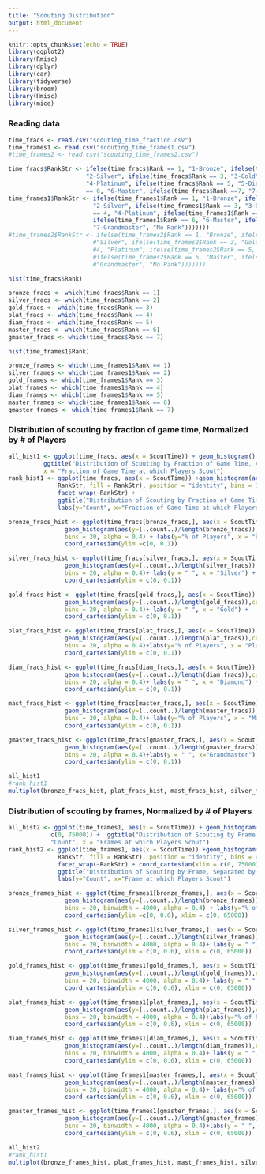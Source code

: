 ```yaml
---
title: "Scouting Distribution"
output: html_document
---
```


```r
knitr::opts_chunk$set(echo = TRUE)
library(ggplot2)
library(Rmisc)
library(dplyr)
library(car)
library(tidyverse)
library(broom)
library(Hmisc)
library(mice)
```

### Reading data
```r
time_fracs <- read.csv("scouting_time_fraction.csv")
time_frames1 <- read.csv("scouting_time_frames1.csv")
#time_frames2 <- read.csv("scouting_time_frames2.csv")

time_fracs$RankStr <- ifelse(time_fracs$Rank == 1, "1-Bronze", ifelse(time_fracs$Rank == 2,
                      "2-Silver", ifelse(time_fracs$Rank == 3, "3-Gold", ifelse(time_fracs$Rank == 4,
                      "4-Platinum", ifelse(time_fracs$Rank == 5, "5-Diamond", ifelse(time_fracs$Rank
                      == 6, "6-Master", ifelse(time_fracs$Rank ==7, "7-Grandmaster", "No Rank")))))))
time_frames1$RankStr <- ifelse(time_frames1$Rank == 1, "1-Bronze", ifelse(time_frames1$Rank == 2,
                        "2-Silver", ifelse(time_frames1$Rank == 3, "3-Gold", ifelse(time_frames1$Rank
                        == 4, "4-Platinum", ifelse(time_frames1$Rank == 5, "5-Diamond",
                        ifelse(time_frames1$Rank == 6, "6-Master", ifelse(time_frames1$Rank == 7,
                        "7-Grandmaster", "No Rank")))))))
#time_frames2$RankStr <- ifelse(time_frames2$Rank == 1, "Bronze", ifelse(time_frames2$Rank == 2,
                        #"Silver", ifelse(time_frames2$Rank == 3, "Gold", ifelse(time_frames2$Rank ==
                        #4, "Platinum", ifelse(time_frames2$Rank == 5, "Diamond",
                        #ifelse(time_frames2$Rank == 6, "Master", ifelse(time_frames2$Rank == 7,
                        #"Grandmaster", "No Rank")))))))
```

```r
hist(time_fracs$Rank)

bronze_fracs <- which(time_fracs$Rank == 1)
silver_fracs <- which(time_fracs$Rank == 2)
gold_fracs <- which(time_fracs$Rank == 3)
plat_fracs <- which(time_fracs$Rank == 4)
diam_fracs <- which(time_fracs$Rank == 5)
master_fracs <- which(time_fracs$Rank == 6)
gmaster_fracs <- which(time_fracs$Rank == 7)

hist(time_frames1$Rank)

bronze_frames <- which(time_frames1$Rank == 1)
silver_frames <- which(time_frames1$Rank == 2)
gold_frames <- which(time_frames1$Rank == 3)
plat_frames <- which(time_frames1$Rank == 4)
diam_frames <- which(time_frames1$Rank == 5)
master_frames <- which(time_frames1$Rank == 6)
gmaster_frames <- which(time_frames1$Rank == 7)
```

### Distribution of scouting by fraction of game time, Normalized by # of Players
```r
all_hist1 <- ggplot(time_fracs, aes(x = ScoutTime)) + geom_histogram() + 
          ggtitle("Distribution of Scouting by Fraction of Game Time, All Ranks") + labs(y = "Count",
          x = "Fraction of Game Time at which Players Scout")
rank_hist1 <- ggplot(time_fracs, aes(x = ScoutTime)) +geom_histogram(aes(y = ..ncount.., color =
              RankStr, fill = RankStr), position = "identity", bins = 30, alpha = 0.4) +
              facet_wrap(~RankStr) +
              ggtitle("Distribution of Scouting by Fraction of Game Time, Separated by Rank") +
              labs(y="Count", x="Fraction of Game Time at which Players Scout")

bronze_fracs_hist <- ggplot(time_fracs[bronze_fracs,], aes(x = ScoutTime)) +
                geom_histogram(aes(y=(..count..)/length(bronze_fracs)), color="pink", fill="pink",
                bins = 20, alpha = 0.4) + labs(y="% of Players", x = "Bronze") + 
                coord_cartesian(ylim =c(0, 0.1))

silver_fracs_hist <- ggplot(time_fracs[silver_fracs,], aes(x = ScoutTime)) +
                geom_histogram(aes(y=(..count..)/length(silver_fracs)),color="red",fill="red",
                bins = 20, alpha = 0.4)+ labs(y = " ", x = "Silver") + 
                coord_cartesian(ylim = c(0, 0.1))

gold_fracs_hist <- ggplot(time_fracs[gold_fracs,], aes(x = ScoutTime)) +
                geom_histogram(aes(y=(..count..)/length(gold_fracs)),color="orange",fill="orange",
                bins = 20, alpha = 0.4)+ labs(y = " ", x = "Gold") + 
                coord_cartesian(ylim = c(0, 0.1))

plat_fracs_hist <- ggplot(time_fracs[plat_fracs,], aes(x = ScoutTime)) +
                geom_histogram(aes(y=(..count..)/length(plat_fracs)),color="yellow",fill="yellow",
                bins = 20, alpha = 0.4)+labs(y="% of Players", x = "Platinum") + 
                coord_cartesian(ylim = c(0, 0.1))

diam_fracs_hist <- ggplot(time_fracs[diam_fracs,], aes(x = ScoutTime)) +
                geom_histogram(aes(y=(..count..)/length(diam_fracs)),color="green",fill="green",
                bins = 20, alpha = 0.4)+ labs(y = " ", x = "Diamond") + 
                coord_cartesian(ylim = c(0, 0.1))

mast_fracs_hist <- ggplot(time_fracs[master_fracs,], aes(x = ScoutTime)) +
                geom_histogram(aes(y=(..count..)/length(master_fracs)),color="blue",fill="blue",
                bins = 20, alpha = 0.4)+ labs(y="% of Players", x = "Master") + 
                coord_cartesian(ylim = c(0, 0.1))

gmaster_fracs_hist <- ggplot(time_fracs[gmaster_fracs,], aes(x = ScoutTime)) +
                geom_histogram(aes(y=(..count..)/length(gmaster_fracs)),color="purple",fill="purple",
                bins = 20, alpha = 0.4)+labs(y = " ", x="Grandmaster") +
                coord_cartesian(ylim = c(0, 0.1))

all_hist1
#rank_hist1
multiplot(bronze_fracs_hist, plat_fracs_hist, mast_fracs_hist, silver_fracs_hist, diam_fracs_hist, gmaster_fracs_hist, gold_fracs_hist, cols = 3)
```

### Distribution of scouting by frames, Normalized by # of Players
```r
all_hist2 <- ggplot(time_frames1, aes(x = ScoutTime)) + geom_histogram() + coord_cartesian(xlim =
            c(0, 75000)) +  ggtitle("Distribution of Scouting by Frame, All Ranks") + labs(y =
            "Count", x = "Frames at which Players Scout") 
rank_hist2 <- ggplot(time_frames1, aes(x = ScoutTime)) +geom_histogram(aes(y = ..ncount.., color =
              RankStr, fill = RankStr), position = "identity", bins = 40, alpha = 0.4) +
              facet_wrap(~RankStr) + coord_cartesian(xlim = c(0, 75000)) +
              ggtitle("Distribution of Scouting by Frame, Separated by Rank") +
              labs(y="Count", x="Frame at which Players Scout")

bronze_frames_hist <- ggplot(time_frames1[bronze_frames,], aes(x = ScoutTime)) +
                geom_histogram(aes(y=(..count..)/length(bronze_frames)), color="pink", fill="pink",
                bins = 20, binwidth = 4000, alpha = 0.4) + labs(y="% of Players", x = "Bronze") + 
                coord_cartesian(ylim =c(0, 0.6), xlim = c(0, 65000))

silver_frames_hist <- ggplot(time_frames1[silver_frames,], aes(x = ScoutTime)) +
                geom_histogram(aes(y=(..count..)/length(silver_frames)),color="red",fill="red",
                bins = 20, binwidth = 4000, alpha = 0.4)+ labs(y = " ", x = "Silver") + 
                coord_cartesian(ylim = c(0, 0.6), xlim = c(0, 65000))

gold_frames_hist <- ggplot(time_frames1[gold_frames,], aes(x = ScoutTime)) +
                geom_histogram(aes(y=(..count..)/length(gold_frames)),color="orange",fill="orange",
                bins = 20, binwidth = 4000, alpha = 0.4)+ labs(y = " ", x = "Gold") + 
                coord_cartesian(ylim = c(0, 0.6), xlim = c(0, 65000))

plat_frames_hist <- ggplot(time_frames1[plat_frames,], aes(x = ScoutTime)) +
                geom_histogram(aes(y=(..count..)/length(plat_frames)),color="yellow",fill="yellow",
                bins = 20, binwidth = 4000, alpha = 0.4)+labs(y="% of Players", x = "Platinum") + 
                coord_cartesian(ylim = c(0, 0.6), xlim = c(0, 65000))

diam_frames_hist <- ggplot(time_frames1[diam_frames,], aes(x = ScoutTime)) +
                geom_histogram(aes(y=(..count..)/length(diam_frames)),color="green",fill="green",
                bins = 20, binwidth = 4000, alpha = 0.4)+ labs(y = " ", x = "Diamond") + 
                coord_cartesian(ylim = c(0, 0.6), xlim = c(0, 65000))

mast_frames_hist <- ggplot(time_frames1[master_frames,], aes(x = ScoutTime)) +
                geom_histogram(aes(y=(..count..)/length(master_frames)),color="blue",fill="blue",
                bins = 20, binwidth = 4000, alpha = 0.4)+ labs(y="% of Players", x = "Master") + 
                coord_cartesian(ylim = c(0, 0.6), xlim = c(0, 65000))

gmaster_frames_hist <- ggplot(time_frames1[gmaster_frames,], aes(x = ScoutTime)) +
                geom_histogram(aes(y=(..count..)/length(gmaster_frames)),color="purple",fill="purple",
                bins = 20, binwidth = 4000, alpha = 0.4)+labs(y = " ", x="Grandmaster") +
                coord_cartesian(ylim = c(0, 0.6), xlim = c(0, 65000))

all_hist2
#rank_hist1
multiplot(bronze_frames_hist, plat_frames_hist, mast_frames_hist, silver_frames_hist, diam_frames_hist, gmaster_frames_hist, gold_frames_hist, cols = 3)
```




